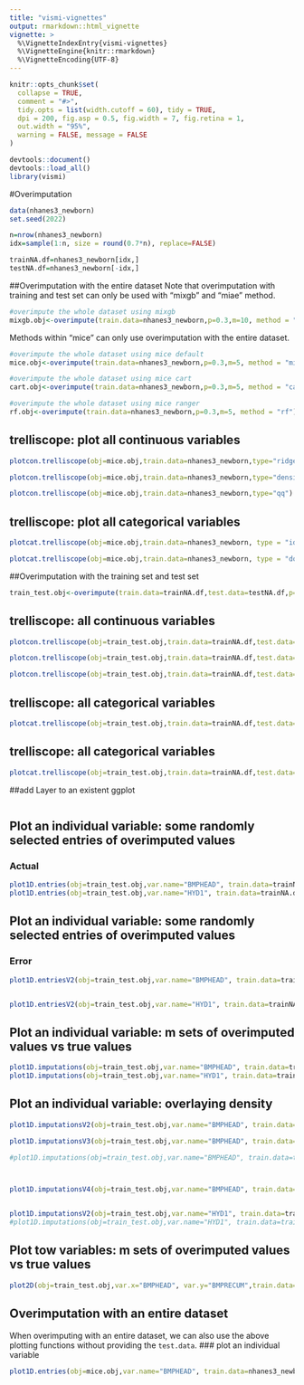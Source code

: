 ```yaml
---
title: "vismi-vignettes"
output: rmarkdown::html_vignette
vignette: >
  %\VignetteIndexEntry{vismi-vignettes}
  %\VignetteEngine{knitr::rmarkdown}
  %\VignetteEncoding{UTF-8}
---
```



```r
knitr::opts_chunk$set(
  collapse = TRUE,
  comment = "#>",
  tidy.opts = list(width.cutoff = 60), tidy = TRUE,
  dpi = 200, fig.asp = 0.5, fig.width = 7, fig.retina = 1,
  out.width = "95%",
  warning = FALSE, message = FALSE
)
```

```r
devtools::document()
devtools::load_all()
library(vismi)
```

#Overimputation

```r
data(nhanes3_newborn)
set.seed(2022)

n=nrow(nhanes3_newborn)
idx=sample(1:n, size = round(0.7*n), replace=FALSE)

trainNA.df=nhanes3_newborn[idx,]
testNA.df=nhanes3_newborn[-idx,]

```


##Overimputation with the entire dataset
Note that overimputation with training and test set can only be used with "mixgb" and "miae" method.
```r
#overimpute the whole dataset using mixgb
mixgb.obj<-overimpute(train.data=nhanes3_newborn,p=0.3,m=10, method = "mixgb")
```

Methods within "mice" can only use overimputation with the entire dataset.

```r
#overimpute the whole dataset using mice default
mice.obj<-overimpute(train.data=nhanes3_newborn,p=0.3,m=5, method = "mice")
```

```r
#overimpute the whole dataset using mice cart
cart.obj<-overimpute(train.data=nhanes3_newborn,p=0.3,m=5, method = "cart")
```
```r
#overimpute the whole dataset using mice ranger
rf.obj<-overimpute(train.data=nhanes3_newborn,p=0.3,m=5, method = "rf")
```


## trelliscope: plot all continuous variables
```r
plotcon.trelliscope(obj=mice.obj,train.data=nhanes3_newborn,type="ridges")
```

```r
plotcon.trelliscope(obj=mice.obj,train.data=nhanes3_newborn,type="density")
```
```r
plotcon.trelliscope(obj=mice.obj,train.data=nhanes3_newborn,type="qq")
```

## trelliscope: plot all categorical variables

```r
plotcat.trelliscope(obj=mice.obj,train.data=nhanes3_newborn, type = "identity")
```

```r
plotcat.trelliscope(obj=mice.obj,train.data=nhanes3_newborn, type = "dodge")
```


##Overimputation with the training set and test set


```r
train_test.obj<-overimpute(train.data=trainNA.df,test.data=testNA.df,p=0.3, m=5, method = "mixgb")
```


## trelliscope: all continuous variables
```r
plotcon.trelliscope(obj=train_test.obj,train.data=trainNA.df,test.data=testNA.df,type="ridges")
```


```r
plotcon.trelliscope(obj=train_test.obj,train.data=trainNA.df,test.data=testNA.df, type="density")
```

```r
plotcon.trelliscope(obj=train_test.obj,train.data=trainNA.df,test.data=testNA.df, type = "qq")
```

## trelliscope: all categorical variables
```r
plotcat.trelliscope(obj=train_test.obj,train.data=trainNA.df,test.data=testNA.df, type = "identity")
```
## trelliscope: all categorical variables
```r
plotcat.trelliscope(obj=train_test.obj,train.data=trainNA.df,test.data=testNA.df, type = "dodge")
```

##add Layer to an existent ggplot 
```r
```






## Plot an individual variable: some randomly selected entries of overimputed values 
### Actual
```r
plot1D.entries(obj=train_test.obj,var.name="BMPHEAD", train.data=trainNA.df,test.data=testNA.df)
plot1D.entries(obj=train_test.obj,var.name="HYD1", train.data=trainNA.df,test.data=testNA.df,n.entries=10)
```

## Plot an individual variable: some randomly selected entries of overimputed values 
### Error
```r
plot1D.entriesV2(obj=train_test.obj,var.name="BMPHEAD", train.data=trainNA.df,test.data=testNA.df,n.entries=10)


plot1D.entriesV2(obj=train_test.obj,var.name="HYD1", train.data=trainNA.df,test.data=testNA.df,n.entries=10)
```

## Plot an individual variable:  m sets of overimputed values vs true values
```r
plot1D.imputations(obj=train_test.obj,var.name="BMPHEAD", train.data=trainNA.df,test.data=testNA.df)
plot1D.imputations(obj=train_test.obj,var.name="HYD1", train.data=trainNA.df,test.data=testNA.df)
```
## Plot an individual variable:  overlaying density
```r
plot1D.imputationsV2(obj=train_test.obj,var.name="BMPHEAD", train.data=trainNA.df,test.data=testNA.df)

plot1D.imputationsV3(obj=train_test.obj,var.name="BMPHEAD", train.data=trainNA.df,test.data=testNA.df)

#plot1D.imputations(obj=train_test.obj,var.name="BMPHEAD", train.data=trainNA.df,test.data=testNA.df, type = "qq")



plot1D.imputationsV4(obj=train_test.obj,var.name="BMPHEAD", train.data=trainNA.df,test.data=testNA.df)


plot1D.imputationsV2(obj=train_test.obj,var.name="HYD1", train.data=trainNA.df,test.data=testNA.df)
#plot1D.imputations(obj=train_test.obj,var.name="HYD1", train.data=trainNA.df,test.data=testNA.df, type = "dodge")
```


## Plot tow variables:  m sets of overimputed values vs true values
```r
plot2D(obj=train_test.obj,var.x="BMPHEAD", var.y="BMPRECUM",train.data=trainNA.df,test.data=testNA.df)
```


## Overimputation with an entire dataset
When overimputing with an entire dataset, we can also use the above plotting functions without providing the `test.data`.
### plot an individual variable
```r
plot1D.entries(obj=mice.obj,var.name="BMPHEAD", train.data=nhanes3_newborn)
```
